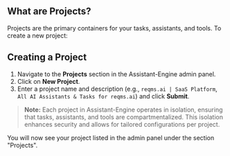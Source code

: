 ## **What are Projects?**

Projects are the primary containers for your tasks, assistants, and tools. To create a new project:

## **Creating a Project**

1. Navigate to the **Projects** section in the Assistant-Engine admin panel.
2. Click on **New Project**.
3. Enter a project name and description (e.g., `reqms.ai | SaaS Platform`, `All AI Assistants & Tasks for reqms.ai`) and click **Submit**.

> **Note:** Each project in Assistant-Engine operates in isolation, ensuring that tasks, assistants, and tools are compartmentalized. This isolation enhances security and allows for tailored configurations per project.

You will now see your project listed in the admin panel under the section "Projects".